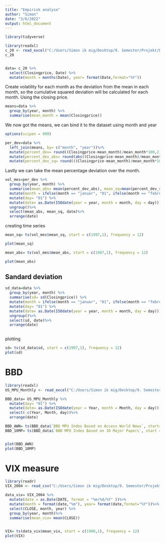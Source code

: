 ```yaml
---
title: "Empirisk analyse"
author: "Simon"
date: "3/6/2022"
output: html_document
---
```


```r
library(tidyverse)
```


```r
library(readxl)
c_20 <- read_excel("C:/Users/Simon ik mig/Desktop/9. Semester/Projekt/Data/c_20.xlsx")
c_20


data= c_20 %>% 
  select(Closingprice, Date) %>%
  mutate(month = months(Date), year= format(Date,format="%Y"))
```

Create volatility for each month as the deviation from the mean in each month, so the cumulative squared deviation will be calculated for each month. Using the closing price. 


```r

means=data %>%
  group_by(year, month) %>%
  summarise(mean_month = mean(Closingprice)) 
```
We now got the means, we can bind it to the dataset using month and year

```r
options(scipen = 999)

per_dev=data %>%
  left_join(means, by= c("month", "year"))%>%
  mutate(percent_dev= round((Closingprice-mean_month)/mean_month*100,2))%>%
  mutate(percent_dev_abs= round(abs((Closingprice-mean_month)/mean_month*100),2)) %>%
  mutate(percent_dev_sq= round(((Closingprice-mean_month)/mean_month*100)^2,2)) 
```

Lastly we can take the mean percentage deviation over the month. 

```r

vol_mes=per_dev %>%
  group_by(year, month) %>%
  summarise(mean_abs= mean(percent_dev_abs), mean_sq=mean(percent_dev_sq)) %>%
  mutate(month = ifelse(month == "januar", "01", ifelse(month == "februar", "02", ifelse(month == "marts", "03", ifelse(month == "april", "04", ifelse(month == "maj", "05", ifelse(month == "juni", "06",ifelse(month == "juli", "07", ifelse(month == "august", "08", ifelse(month == "september", "09", ifelse(month == "oktober", "10", ifelse(month == "november", "11", "12")))))))))))) %>%
  mutate(day= "01") %>%
  mutate(date= as.Date(ISOdate(year = year, month = month, day = day)))  %>%
  ungroup()%>%
  select(mean_abs, mean_sq, date)%>%
  arrange(date)

```

creating time series 

```r
mean_sq= ts(vol_mes$mean_sq, start = c(1997,1), frequency = 12)

plot(mean_sq)

mean_abs= ts(vol_mes$mean_abs, start = c(1997,1), frequency = 12)

plot(mean_abs)
```



## Sandard deviation

```r
sd_data=data %>%
  group_by(year, month) %>%
  summarise(sd= sd(Closingprice)) %>%
  mutate(month = ifelse(month == "januar", "01", ifelse(month == "februar", "02", ifelse(month == "marts", "03", ifelse(month == "april", "04", ifelse(month == "maj", "05", ifelse(month == "juni", "06",ifelse(month == "juli", "07", ifelse(month == "august", "08", ifelse(month == "september", "09", ifelse(month == "oktober", "10", ifelse(month == "november", "11", "12")))))))))))) %>%
  mutate(day= "01") %>%
  mutate(date= as.Date(ISOdate(year = year, month = month, day = day)))  %>%
  ungroup()%>%
  select(sd, date)%>%
  arrange(date)
  
```

plotting

```r
sd= ts(sd_data$sd, start = c(1997,1), frequency = 12)
plot(sd)
```


# BBD

```r
library(readxl)
US_MPU_Monthly <- read_excel("C:/Users/Simon ik mig/Desktop/9. Semester/Projekt/Data/US_MPU_Monthly.xlsx")

```
```r
BBD_data= US_MPU_Monthly %>%
  mutate(day= "01") %>%
  mutate(date= as.Date(ISOdate(year = Year, month = Month, day = day)))  %>%
  select(-c(Year, Month, day))%>%
  arrange(date)
```
```r
BBD_AWN= ts(BBD_data$`BBD MPU Index Based on Access World News`, start= c(1985,1), frequency = 12)
BBD_10MP= ts(BBD_data$`BBD MPU Index Based on 10 Major Papers`, start = c(1985,1), frequency = 12)


plot(BBD_AWN)
plot(BBD_10MP)
```

# VIX measure

```r
library(readr)
VIX_2004 <- read_csv("C:/Users/Simon ik mig/Desktop/9. Semester/Projekt/Data/VIX_2004.csv")
```

```r
data_vix= VIX_2004 %>%
  mutate(date = as.Date(DATE, format = "%m/%d/%Y" ))%>%
  mutate(month = format(date,"%m"), year= format(date,format="%Y"))%>%
  select(CLOSE, month, year) %>%
  group_by(year, month)%>%
  summarise(mean_vix= mean(CLOSE))
  
```

```r
VIX= ts(data_vix$mean_vix, start = c(1990,1), frequency = 12)
plot(VIX)
```

